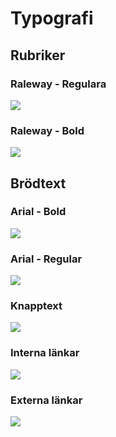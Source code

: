 




<Meta title="Identitet/Typografi" />

# Typografi

## Rubriker

### Raleway - Regulara

<Image src={TypographyRalewayRegular} />

### Raleway - Bold
<Image src={TypographyRalewayBold} />

## Brödtext

### Arial - Bold
<Image src={TypographyArialRegular} />

### Arial - Regular
<Image src={TypographyArialBold} />

### Knapptext
<Image src={TypographyButtonText} />

### Interna länkar
<Image src={TypographyInternalLinks} />

### Externa länkar
<Image src={TypographyExternalLinks} />
